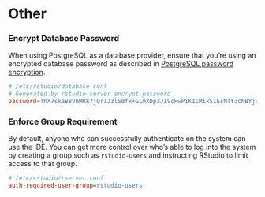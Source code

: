 # Other

### Encrypt Database Password

When using PostgreSQL as a database provider, ensure that you're using an encrypted database password as described in [PostgreSQL password encryption](../database/configuration.qmd#postgresql-password-encryption).

```ini
# /etc/rstudio/database.conf
# Generated by rstudio-server encrypt-password
password=ThX7skaB8VhMRk7jQr1J3lS0fk+GLmXDp3JIVcHwPiK1CMixSIEsNTt3cNBYj9Rx
```

### Enforce Group Requirement

By default, anyone who can successfully authenticate on the system can use the IDE. You can get more control over who's able to log into the system by creating a group such as `rstudio-users` and instructing RStudio to limit access to that group.

```ini
# /etc/rstudio/rserver.conf
auth-required-user-group=rstudio-users
```


